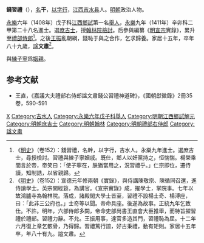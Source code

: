 '''錢習禮'''（{{bd|1373年||1461年|catIdx=}}），[[名|名]]'''干'''，[[以字行|以字行]]，[[江西|江西]][[吉水县|吉水县]]人。[[明朝|明朝]]政治人物。

[[永乐_(明朝)|永樂]]六年（1408年）戊子科[[江西|江西]][[鄉試|鄉試]]第一名[[舉人|舉人]]，[[永樂|永樂]]九年（1411年）辛卯科二甲第二十八名進士。選[[庶吉士|庶吉士]]，授[[翰林院檢討|翰林院檢討]]。后參與編纂《[[明宣宗|明宣宗]]實錄》，累升至[[禮部侍郎|禮部侍郎]]<ref>《[[明史|明史]]》（卷152）：錢習禮，名幹，以字行，吉水人。永樂九年進士。選庶吉士，尋授檢討。習禮與練子寧姻戚。既仕，鄉人以奸黨持之，恒惴惴。楊榮乘間言於帝，帝笑曰：「使子寧在，朕猶當用之，況習禮乎。」仁宗即位，遷侍讀，知制誥，以省親歸。</ref>。之後[[王振|王振]]亂朝綱，錢恥于與之合作，乞求歸養。家居十五年，卒年八十九歲，[[諡|諡]]'''文肅'''<ref>《[[明史|明史]]》（卷152）：宣德元年修兩朝《實錄》，與侍講陳敬宗、陳循同召還，進侍讀學士。英宗開經筵，為講官。《宣宗實錄》成，擢學士，掌院事。七年以故鴻臚寺為翰林院。落成，諸殿閣大學士皆至，習禮不設楊士奇、楊溥座，曰：「此非三公府也。」士奇等以聞。帝命具座。後遂為故事。正統九年乞致仕。不許。明年，六部侍郎多闕，帝命吏部尚書王直會大臣推舉，而特旨擢習禮於禮部。習禮力辭。不允。王振用事，達官多造其門，習禮恥為屈。十二年六月復上章乞骸骨，乃得歸。習禮篤行誼，好古秉禮，動有矩則。家居十五年卒，年八十有九。謚文肅。</ref>。

與[[練子寧|練子寧]]爲[[姻親|姻親]]。

==参考文献==
{{wikisource|明史/卷152}}
{{Reflist}}
*王直，《嘉議大夫禮部右侍郎諡文肅錢公習禮神道碑》，《國朝獻徵錄》2冊35卷，590-591

{{永樂九年辛卯科殿試金榜}}

{{DEFAULTSORT:Qian錢}}
[[Category:錢姓|X]]
[[Category:吉水人|Category:吉水人]]
[[Category:永樂六年戊子科舉人|Category:永樂六年戊子科舉人]]
[[Category:明朝江西鄉試解元|Category:明朝江西鄉試解元]]
[[Category:明朝庶吉士|Category:明朝庶吉士]]
[[Category:明朝翰林|Category:明朝翰林]]
[[Category:明朝禮部右侍郎|Category:明朝禮部右侍郎]]
[[Category:諡文肅|Category:諡文肅]]


{{明朝人物小作品}}